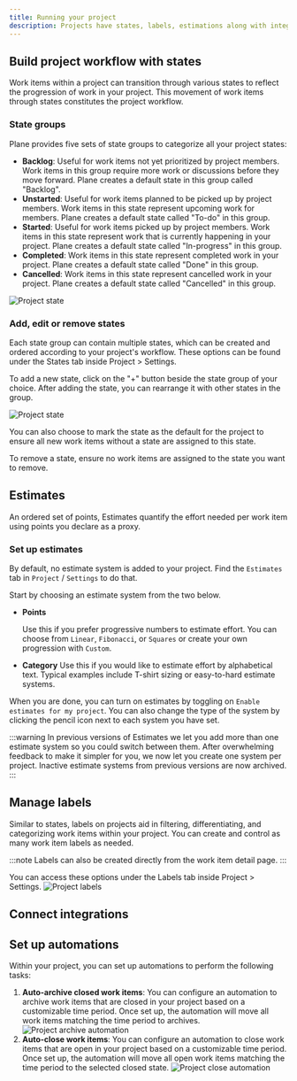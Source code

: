 ```yaml
---
title: Running your project
description: Projects have states, labels, estimations along with integrations and automations which can be setup to run your project smoothly.
---
```


## Build project workflow with states

Work items within a project can transition through various states to reflect the progression of work in your project. This movement of work items through states constitutes the project workflow.

### State groups

Plane provides five sets of state groups to categorize all your project states:

- **Backlog**: Useful for work items not yet prioritized by project members. Work items in this group require more work or discussions before they move forward. Plane creates a default state in this group called "Backlog".
- **Unstarted**: Useful for work items planned to be picked up by project members. Work items in this state represent upcoming work for members. Plane creates a default state called "To-do" in this group.
- **Started**: Useful for work items picked up by project members. Work items in this state represent work that is currently happening in your project. Plane creates a default state called "In-progress" in this group.
- **Completed**: Work items in this state represent completed work in your project. Plane creates a default state called "Done" in this group.
- **Cancelled**: Work items in this state represent cancelled work in your project. Plane creates a default state called "Cancelled" in this group.

![Project state](https://media.docs.plane.so/projects/issue-states.webp#hero)

### Add, edit or remove states

Each state group can contain multiple states, which can be created and ordered according to your project's workflow. These options can be found under the States tab inside Project &gt; Settings.

To add a new state, click on the "+" button beside the state group of your choice. After adding the state, you can rearrange it with other states in the group.

![Project state](https://media.docs.plane.so/projects/project-new-state.webp#hero)

You can also choose to mark the state as the default for the project to ensure all new work items without a state are assigned to this state.

To remove a state, ensure no work items are assigned to the state you want to remove.

## Estimates

An ordered set of points, Estimates quantify the effort needed per work item using points you declare as a proxy.

### Set up estimates

By default, no estimate system is added to your project. Find the `Estimates` tab in `Project` / `Settings` to do that.

Start by choosing an estimate system from the two below.

- **Points**

  Use this if you prefer progressive numbers to estimate effort. You can choose from `Linear`, `Fibonacci`, or `Squares` or create your own progression with `Custom`.

- **Category**
  Use this if you would like to estimate effort by alphabetical text. Typical examples include T-shirt sizing or easy-to-hard estimate systems.

When you are done, you can turn on estimates by toggling on `Enable estimates for my project`. You can also change the type of the system by clicking the pencil icon next to each system you have set.

:::warning
In previous versions of Estimates we let you add more than one estimate system so you could switch between them. After overwhelming feedback to make it simpler for you, we now let you create one system per project. Inactive estimate systems from previous versions are now archived.
:::

## Manage labels

Similar to states, labels on projects aid in filtering, differentiating, and categorizing work items within your project. You can create and control as many work item labels as needed.

:::note
Labels can also be created directly from the work item detail page.
:::

You can access these options under the Labels tab inside Project > Settings.
![Project labels](https://media.docs.plane.so/projects/project-labels.webp#hero)

## Connect integrations

## Set up automations

Within your project, you can set up automations to perform the following tasks:

1. **Auto-archive closed work items**: You can configure an automation to archive work items that are closed in your project based on a customizable time period. Once set up, the automation will move all work items matching the time period to archives.
   ![Project archive automation](https://media.docs.plane.so/projects/auto-archive-closed-issues.webp#hero)
2. **Auto-close work items**: You can configure an automation to close work items that are open in your project based on a customizable time period. Once set up, the automation will move all open work items matching the time period to the selected closed state.
   ![Project close automation](https://media.docs.plane.so/projects/auto-close-issues.webp#hero)

